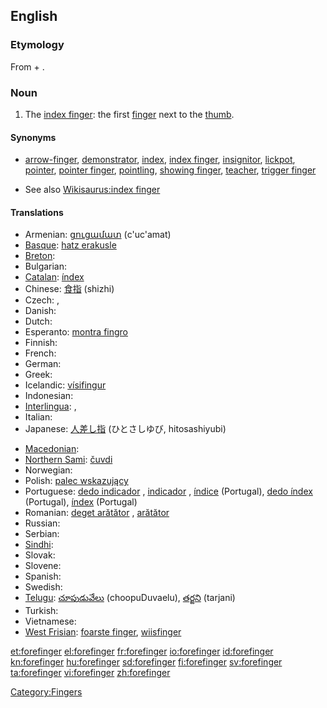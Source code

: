 ==English==

===Etymology===
From {{term|fore-}} + {{term|finger}}.

===Noun===
{{en-noun}}

# {{context|human|_|anatomy}} The [[index finger]]: the first [[finger]] next to the [[thumb]].

====Synonyms====
* {{sense|index finger}} [[arrow-finger]], [[demonstrator]], [[index]], [[index finger]], [[insignitor]], [[lickpot]], [[pointer]], [[pointer finger]], [[pointling]], [[showing finger]], [[teacher]], [[trigger finger]]
* See also [[Wikisaurus:index finger]]

====Translations====
{{trans-top|first finger next to the thumb}}
* Armenian: [[ցուցամատ]] (c'uc'amat)
* [[Basque]]: [[hatz erakusle]]
* [[Breton]]: {{t+|br|biz-yod|m|xs=Breton}}
* Bulgarian: {{t+|bg|показалец|m|sc=Cyrl}}
* [[Catalan]]: [[índex]] {{m}}
* Chinese: [[食指]] (shizhi)
* Czech: {{t-|cs|ukazovák|m}}, {{t-|cs|ukazováček|m}}
* Danish: {{t-|da|pegefinger}}
* Dutch: {{t+|nl|wijsvinger|m}}
* Esperanto: [[montra fingro]]
* Finnish: {{t+|fi|etusormi}}
* French: {{t+|fr|index|m}}
* German: {{t+|de|Zeigefinger|m}}
* Greek: {{t+|el|δείκτης|m|sc=Grek}}
* Icelandic: [[vísifingur]] {{m}}
* Indonesian: {{t+|id|jari telunjuk|xs=Indonesian}}
* [[Interlingua]]: {{t-|ia|digito indice|xs=Interlingua}}, {{t-|ia|indice|xs=Interlingua}}
* Italian: {{t+|it|indice}}
* Japanese: [[人差し指]] (ひとさしゆび, hitosashiyubi)
{{trans-mid}}
* [[Macedonian]]: {{t|mk|показалец|m|tr=pokazálec|xs=Macedonian}}
* [[Northern Sami]]: [[čuvdi]]
* Norwegian: {{t-|no|pekefinger|m}}
* Polish: [[palec wskazujący]] {{m}}
* Portuguese: [[dedo indicador]] {{m}}, [[indicador]] {{m}}, [[índice]] {{m}} (Portugal), [[dedo índex]] {{m}} (Portugal), [[índex]] {{m}} (Portugal)
* Romanian: [[deget arătător]] {{n}}, [[arătător]] {{n}}
* Russian: {{t+|ru|указательный палец|m|tr=ukazát'el'nyj pál'ec|sc=Cyrl}}
* Serbian: {{t-|sr|kažiprst|m}}
* [[Sindhi]]: {{sd-Arab|[[ڏَسِڻِي]]}} {{f}}
* Slovak: {{t-|sk|ukazovák|m}}
* Slovene: {{t+|sl|kazalec|m}}
* Spanish: {{t-|es|índice|m}}
* Swedish: {{t-|sv|pekfinger|n}}
* [[Telugu]]: [[చూపుడువేలు]] (choopuDuvaelu), [[తర్జని]] (tarjani)
* Turkish: {{t|tr|işaret parmağı}}
* Vietnamese: {{t+|vi|ngón tay trỏ|xs=Vietnamese}}
* [[West Frisian]]: [[foarste finger]], [[wiisfinger]]
{{trans-bottom}}

[[Category:Fingers]]

[[et:forefinger]]
[[el:forefinger]]
[[fr:forefinger]]
[[io:forefinger]]
[[id:forefinger]]
[[kn:forefinger]]
[[hu:forefinger]]
[[sd:forefinger]]
[[fi:forefinger]]
[[sv:forefinger]]
[[ta:forefinger]]
[[vi:forefinger]]
[[zh:forefinger]]